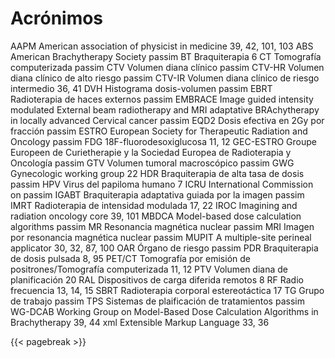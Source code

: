 # Acrónimos {.unnumbered}

AAPM American association of physicist in medicine	39, 42, 101, 103
ABS American Brachytherapy Society	passim
BT Braquiterapia	6
CT Tomografía computerizada	passim
CTV Volumen diana clínico	passim
CTV-HR Volumen diana clínico de alto riesgo	passim
CTV-IR Volumen diana clínico de riesgo intermedio	36, 41
DVH Histograma dosis-volumen	passim
EBRT Radioterapia de haces externos	passim
EMBRACE Image guided intensity modulated External beam radiotherapy and MRI adaptative BRAchytherapy in locally advanced Cervical cancer	passim
EQD2 Dosis efectiva en 2Gy por fracción	passim
ESTRO European Society for Therapeutic Radiation and Oncology	passim
FDG 18F-fluorodesoxiglucosa	11, 12
GEC-ESTRO Groupe Europeen de Curietherapie y la Sociedad Europea de Radioterapia y Oncología	passim
GTV Volumen tumoral macroscópico	passim
GWG Gynecologic working group	22
HDR Braquiterapia de alta tasa de dosis	passim
HPV Virus del papiloma humano	7
ICRU International Commission on	passim
IGABT Braquiterapia adaptativa guiada por la imagen	passim
IMRT Radioterapia de intensidad modulada	17, 22
IROC Imagining and radiation oncology core	39, 101
MBDCA Model-based dose calculation algorithms	passim
MR Resonancia magnética nuclear	passim
MRI Imagen por resonancia magnética nuclear	passim
MUPIT A multiple-site perineal applicator	30, 32, 87, 100
OAR Órgano de riesgo	passim
PDR Braquiterapia de dosis pulsada	8, 95
PET/CT Tomografía por emisión de positrones/Tomografía computerizada	11, 12
PTV Volumen diana de planificación	20
RAL Dispositivos de carga diferida remotos	8
RF Radio frecuencia	13, 14, 15
SBRT Radioterapia corporal estereotáctica	17
TG Grupo de trabajo	passim
TPS Sistemas de plaificación de tratamientos	passim
WG-DCAB Working Group on Model-Based Dose Calculation Algorithms in Brachytherapy	39, 44
xml Extensible Markup Language	33, 36

{{< pagebreak >}}
